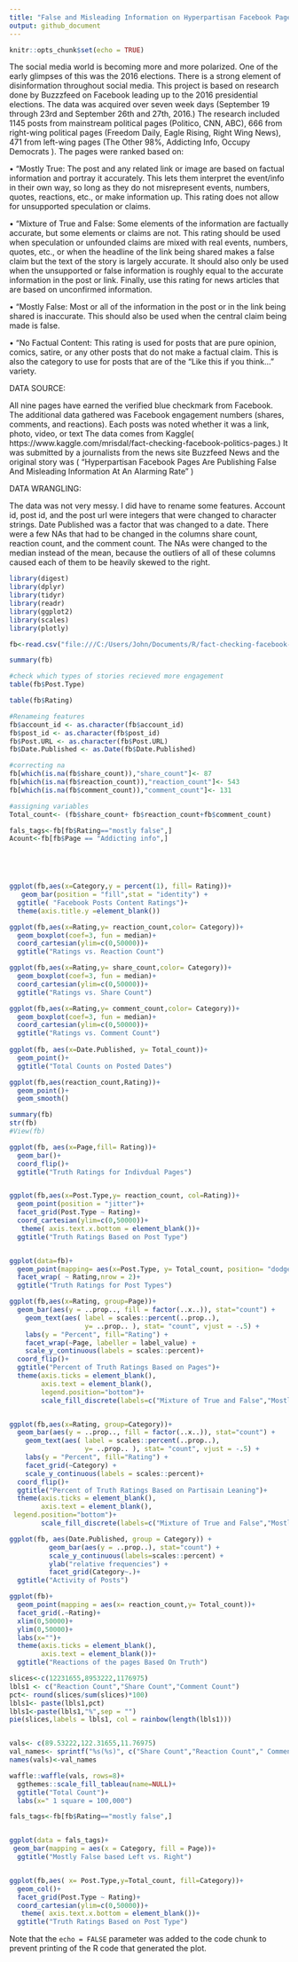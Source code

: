 ```yaml
---
title: "False and Misleading Information on Hyperpartisan Facebook Pages"
output: github_document
---
```


```r
knitr::opts_chunk$set(echo = TRUE)
```

The social media world is becoming more and more polarized. One of the early glimpses of this was the 2016 elections. There is a strong element of disinformation throughout social media. This project is based on research done by Buzzzfeed on Facebook leading up to the 2016 presidential elections. The data was acquired over seven week days (September 19 through 23rd and September 26th and 27th, 2016.) 
 The research included 1145 posts from mainstream political pages (Politico, CNN, ABC), 666 from right-wing political pages (Freedom Daily, Eagle Rising, Right Wing News), 471 from left-wing pages (The Other 98%, Addicting Info, Occupy Democrats ).
The pages were ranked based on:

•	“Mostly True: The post and any related link or image are based on factual information and portray it accurately. This lets them interpret the event/info in their own way, so long as they do not misrepresent events, numbers, quotes, reactions, etc., or make information up. This rating does not allow for unsupported speculation or claims.

•	“Mixture of True and False: Some elements of the information are factually accurate, but some elements or claims are not. This rating should be used when speculation or unfounded claims are mixed with real events, numbers, quotes, etc., or when the headline of the link being shared makes a false claim but the text of the story is largely accurate. It should also only be used when the unsupported or false information is roughly equal to the accurate information in the post or link. Finally, use this rating for news articles that are based on unconfirmed information.

•	“Mostly False: Most or all of the information in the post or in the link being shared is inaccurate. This should also be used when the central claim being made is false.

•	“No Factual Content: This rating is used for posts that are pure opinion, comics, satire, or any other posts that do not make a factual claim. This is also the category to use for posts that are of the “Like this if you think...” variety.

DATA SOURCE:

 All nine pages have earned the verified blue checkmark from Facebook. The additional data gathered was Facebook engagement numbers (shares, comments, and reactions). Each posts was noted whether it was a link, photo, video, or text The data comes from Kaggle( https://www.kaggle.com/mrisdal/fact-checking-facebook-politics-pages.) It was submitted by a journalists from the news site Buzzfeed News and the original story was ( “Hyperpartisan Facebook Pages Are Publishing False And Misleading Information At An Alarming Rate” )
 
DATA WRANGLING:

 The data was not very messy. I did have to rename some features.  Account id, post id, and the post url were integers that were changed to character strings. Date Published was a factor that was changed to a date. 
     There were a few NAs that had to be changed in the columns share count, reaction count, and the comment count. The NAs were changed to the median instead of the mean, because the outliers of all of these columns caused each of them to be heavily skewed to the right. 

```r
library(digest)
library(dplyr)
library(tidyr)
library(readr)
library(ggplot2)
library(scales)
library(plotly)

fb<-read.csv("file:///C:/Users/John/Documents/R/fact-checking-facebook-politics-pages/facebook-fact-check.csv")

summary(fb)

#check which types of stories recieved more engagement
table(fb$Post.Type)

table(fb$Rating)


```


```r
#Renameing features
fb$account_id <- as.character(fb$account_id)
fb$post_id <- as.character(fb$post_id)
fb$Post.URL <- as.character(fb$Post.URL)
fb$Date.Published <- as.Date(fb$Date.Published)

#correcting na
fb[which(is.na(fb$share_count)),"share_count"]<- 87
fb[which(is.na(fb$reaction_count)),"reaction_count"]<- 543
fb[which(is.na(fb$comment_count)),"comment_count"]<- 131

#assigning variables
Total_count<- (fb$share_count+ fb$reaction_count+fb$comment_count)

fals_tags<-fb[fb$Rating=="mostly false",]
Acount<-fb[fb$Page == "Addicting info",]



  

ggplot(fb,aes(x=Category,y = percent(1), fill= Rating))+
   geom_bar(position = "fill",stat = "identity") +
  ggtitle( "Facebook Posts Content Ratings")+
  theme(axis.title.y =element_blank())

ggplot(fb,aes(x=Rating,y= reaction_count,color= Category))+
  geom_boxplot(coef=3, fun = median)+
  coord_cartesian(ylim=c(0,50000))+
  ggtitle("Ratings vs. Reaction Count")

ggplot(fb,aes(x=Rating,y= share_count,color= Category))+
  geom_boxplot(coef=3, fun = median)+
  coord_cartesian(ylim=c(0,50000))+
  ggtitle("Ratings vs. Share Count")

ggplot(fb,aes(x=Rating,y= comment_count,color= Category))+
  geom_boxplot(coef=3, fun = median)+
  coord_cartesian(ylim=c(0,50000))+
  ggtitle("Ratings vs. Comment Count")
  
ggplot(fb, aes(x=Date.Published, y= Total_count))+
  geom_point()+
  ggtitle("Total Counts on Posted Dates")

ggplot(fb,aes(reaction_count,Rating))+
  geom_point()+
  geom_smooth()

summary(fb)
str(fb)
#View(fb)


```
```r
ggplot(fb, aes(x=Page,fill= Rating))+
  geom_bar()+
  coord_flip()+
  ggtitle("Truth Ratings for Indivdual Pages")


ggplot(fb,aes(x=Post.Type,y= reaction_count, col=Rating))+
  geom_point(position = "jitter")+
  facet_grid(Post.Type ~ Rating)+
  coord_cartesian(ylim=c(0,50000))+
   theme( axis.text.x.bottom = element_blank())+
  ggtitle("Truth Ratings Based on Post Type")


ggplot(data=fb)+
  geom_point(mapping= aes(x=Post.Type, y= Total_count, position= "dodge"))+
  facet_wrap( ~ Rating,nrow = 2)+
  ggtitle("Truth Ratings for Post Types")

```
```r
ggplot(fb,aes(x=Rating, group=Page))+
  geom_bar(aes(y = ..prop.., fill = factor(..x..)), stat="count") +
    geom_text(aes( label = scales::percent(..prop..),
                   y= ..prop.. ), stat= "count", vjust = -.5) +
    labs(y = "Percent", fill="Rating") +
    facet_wrap(~Page, labeller = label_value) +
    scale_y_continuous(labels = scales::percent)+
  coord_flip()+
  ggtitle("Percent of Truth Ratings Based on Pages")+
  theme(axis.ticks = element_blank(), 
        axis.text = element_blank(),
        legend.position="bottom")+
        scale_fill_discrete(labels=c("Mixture of True and False","Mostly False","Mostly True","No Factual Content"))


ggplot(fb,aes(x=Rating, group=Category))+
  geom_bar(aes(y = ..prop.., fill = factor(..x..)), stat="count") +
    geom_text(aes( label = scales::percent(..prop..),
                   y= ..prop.. ), stat= "count", vjust = -.5) +
    labs(y = "Percent", fill="Rating") +
    facet_grid(~Category) +
    scale_y_continuous(labels = scales::percent)+
  coord_flip()+
  ggtitle("Percent of Truth Ratings Based on Partisain Leaning")+
  theme(axis.ticks = element_blank(), 
        axis.text = element_blank(),
 legend.position="bottom")+
        scale_fill_discrete(labels=c("Mixture of True and False","Mostly False","Mostly True","No Factual Content"))
```
```r

ggplot(fb, aes(Date.Published, group = Category)) + 
          geom_bar(aes(y = ..prop..), stat="count") + 
          scale_y_continuous(labels=scales::percent) +
          ylab("relative frequencies") +
          facet_grid(Category~.)+
  ggtitle("Activity of Posts")

ggplot(fb)+
  geom_point(mapping = aes(x= reaction_count,y= Total_count))+
  facet_grid(.~Rating)+
  xlim(0,50000)+
  ylim(0,50000)+
  labs(x="")+
  theme(axis.ticks = element_blank(), 
        axis.text = element_blank())+
  ggtitle("Reactions of the pages Based On Truth")

```


```r
slices<-c(12231655,8953222,1176975)
lbls1 <- c("Reaction Count","Share Count","Comment Count")
pct<- round(slices/sum(slices)*100)
lbls1<- paste(lbls1,pct)
lbls1<-paste(lbls1,"%",sep = "")
pie(slices,labels = lbls1, col = rainbow(length(lbls1)))


vals<- c(89.53222,122.31655,11.76975)
val_names<- sprintf("%s(%s)", c("Share Count","Reaction Count"," Comment Count"),scales::percent(round(vals/sum(vals),digits=4)))
names(vals)<-val_names

waffle::waffle(vals, rows=8)+
  ggthemes::scale_fill_tableau(name=NULL)+
  ggtitle("Total Count")+
  labs(x=" 1 square = 100,000")

fals_tags<-fb[fb$Rating=="mostly false",]


ggplot(data = fals_tags)+
 geom_bar(mapping = aes(x = Category, fill = Page))+
  ggtitle("Mostly False based Left vs. Right")



```

```r
ggplot(fb,aes( x= Post.Type,y=Total_count, fill=Category))+
  geom_col()+
  facet_grid(Post.Type ~ Rating)+
  coord_cartesian(ylim=c(0,50000))+
   theme( axis.text.x.bottom = element_blank())+
  ggtitle("Truth Ratings Based on Post Type")

```


Note that the `echo = FALSE` parameter was added to the code chunk to prevent printing of the R code that generated the plot.
